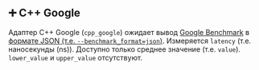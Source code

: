 ## ➕ C++ Google

Адаптер C++ Google (`cpp_google`) ожидает вывод [Google Benchmark](https://github.com/google/benchmark) в [формате JSON (т.е. `--benchmark_format=json`)](https://github.com/google/benchmark/blob/main/docs/user_guide.md#output-formats).
Измеряется `latency` (т.е. наносекунды (ns)).
Доступно только среднее значение (т.е. `value`). `lower_value` и `upper_value` отсутствуют.